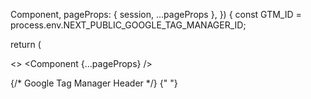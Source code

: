 
  Component,
  pageProps: { session, ...pageProps },
  }) {
const GTM_ID = process.env.NEXT_PUBLIC_GOOGLE_TAG_MANAGER_ID;

return (

<>
  <SessionProvider session={session}>
    <Component {...pageProps} />
  </SessionProvider>

  {/* Google Tag Manager Header */}
  {" "}

  <Script
    id="google-tag-manager-header"
    strategy="beforeInteractive"
    dangerouslySetInnerHTML={{
      __html: `
      (function(w,d,s,l,i){w[l]=w[l]||[];w[l].push({'gtm.start':
      new Date().getTime(),event:'gtm.js'});var f=d.getElementsByTagName(s)[0],
      j=d.createElement(s),dl=l!='dataLayer'?'&l='+l:'';j.async=true;j.src=
      'https://www.googletagmanager.com/gtm.js?id='+i+dl;f.parentNode.insertBefore(j,f);
      })(window,document,'script','dataLayer','${GTM_ID}');
      `,
    }}
  />
  {/* End Google Tag Manager Haeader */}

  {/* Google Tag Manager Body (no script) */}
  <noscript 
    id="google-tag-manager" 
    strategy="afterInteractive"
    dangerouslySetInnerHTML={{
      __html: `
      <iframe src="https://www.googletagmanager.com/ns.html?id=${GTM_ID}"
      height="0" width="0" style="display:none;visibility:hidden" />
      `,
    }}
  />
  {/* End Google Tag Manager Body (no script) */}
</>
)
}

